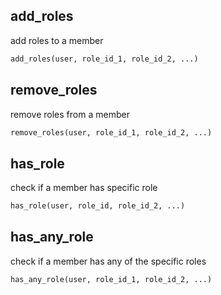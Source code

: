 ## add_roles
add roles to a member

```python
add_roles(user, role_id_1, role_id_2, ...)
```

## remove_roles
remove roles from a member

```python
remove_roles(user, role_id_1, role_id_2, ...)
```

## has_role
check if a member has specific role

```python
has_role(user, role_id, role_id_2, ...)
```

## has_any_role
check if a member has any of the specific roles

```python
has_any_role(user, role_id_1, role_id_2, ...)
```

